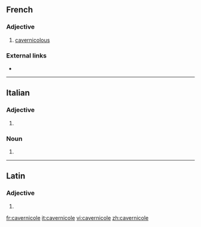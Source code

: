 ==French==

===Adjective===
{{fr-adj|mf}}

# [[cavernicolous]]

===External links===
* {{R:TLFi}}

----
==Italian==

===Adjective===
{{head|it|adjective form}}

# {{feminine plural of|cavernicolo|lang=it}}

===Noun===
{{head|it|plural|g=f}}

# {{plural of|cavernicola|lang=it}}

----

==Latin==

===Adjective===
{{la-adj-form|cavernicole}}

# {{inflection of|cavernicolus||voc|m|s|lang=la}}

[[fr:cavernicole]]
[[it:cavernicole]]
[[vi:cavernicole]]
[[zh:cavernicole]]